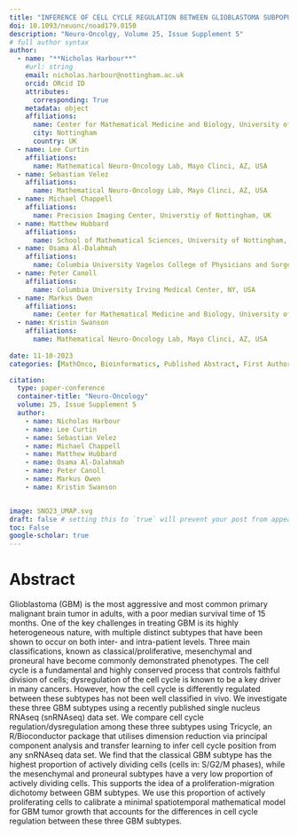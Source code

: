 ```yaml
---
title: "INFERENCE OF CELL CYCLE REGULATION BETWEEN GLIOBLASTOMA SUBPOPULATIONS IN VIVO TO DRIVE COMPUTATIONAL AND MATHEMATICAL MODELS OF THE CANCER COMPLEX SYSTEM"
doi: 10.1093/neuonc/noad179.0150
description: "Neuro-Oncolgy, Volume 25, Issue Supplement 5"
# full author syntax
author:
  - name: "**Nicholas Harbour**"
    #url: string
    email: nicholas.harbour@nottingham.ac.uk
    orcid: ORcid ID
    attributes:
      corresponding: True
    metadata: object
    affiliations: 
      name: Center for Mathematical Medicine and Biology, University of Nottingham, UK
      city: Nottingham
      country: UK
  - name: Lee Curtin
    affiliations: 
      name: Mathematical Neuro-Oncology Lab, Mayo Clinci, AZ, USA
  - name: Sebastian Velez
    affiliations: 
      name: Mathematical Neuro-Oncology Lab, Mayo Clinci, AZ, USA
  - name: Michael Chappell
    affiliations:
      name: Precision Imaging Center, Universtiy of Nottingham, UK
  - name: Matthew Hubbard
    affiliations: 
      name: School of Mathematical Sciences, University of Nottingham, UK
  - name: Osama Al-Dalahmah
    affiliations: 
      name: Columbia University Vagelos College of Physicians and Surgeons, NY, USA
  - name: Peter Canoll
    affiliations: 
      name: Columbia University Irving Medical Center, NY, USA
  - name: Markus Owen
    affiliations: 
      name: Center for Mathematical Medicine and Biology, University of Nottingham, UK
  - name: Kristin Swanson
    affiliations: 
      name: Mathematical Neuro-Oncology Lab, Mayo Clinci, AZ, USA
     
date: 11-10-2023
categories: [MathOnco, Bioinformatics, Published Abstract, First Author] 

citation:
  type: paper-conference
  container-title: "Neuro-Oncology"
  volume: 25, Issue Supplement 5
  author: 
    - name: Nicholas Harbour
    - name: Lee Curtin
    - name: Sebastian Velez
    - name: Michael Chappell
    - name: Matthew Hubbard
    - name: Osama Al-Dalahmah
    - name: Peter Canoll
    - name: Markus Owen
    - name: Kristin Swanson


image: SNO23_UMAP.svg
draft: false # setting this to `true` will prevent your post from appearing on your listing page until you're ready!
toc: False
google-scholar: true  
---
```


# Abstract

Glioblastoma (GBM) is the most aggressive and most common primary malignant brain tumor in adults, with a poor median survival time of 15 months. One of the key challenges in treating GBM is its highly heterogeneous nature, with multiple distinct subtypes that have been shown to occur on both inter- and intra-patient levels. Three main classifications, known as classical/proliferative, mesenchymal and proneural have become commonly demonstrated phenotypes. The cell cycle is a fundamental and highly conserved process that controls faithful division of cells; dysregulation of the cell cycle is known to be a key driver in many cancers. However, how the cell cycle is differently regulated between these subtypes has not been well classified in vivo. We investigate these three GBM subtypes using a recently published single nucleus RNAseq (snRNAseq) data set. We compare cell cycle regulation/dysregulation among these three subtypes using Tricycle, an R/Bioconductor package that utilises dimension reduction via principal component analysis and transfer learning to infer cell cycle position from any snRNAseq data set. We find that the classical GBM subtype has the highest proportion of actively dividing cells (cells in: S/G2/M phases), while the mesenchymal and proneural subtypes have a very low proportion of actively dividing cells. This supports the idea of a proliferation-migration dichotomy between GBM subtypes. We use this proportion of actively proliferating cells to calibrate a minimal spatiotemporal mathematical model for GBM tumor growth that accounts for the differences in cell cycle regulation between these three GBM subtypes.





